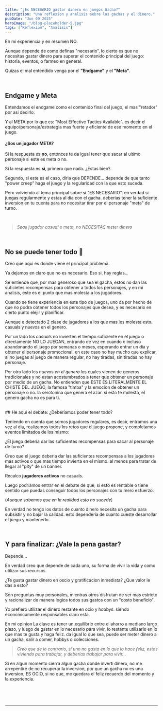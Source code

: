 ```yaml
---
title: "¿Es NECESARIO gastar dinero en juegos Gacha?"
description: "Una reflexion y analisis sobre los gachas y el dinero."
pubDate: "Jun 09 2025"
heroImage: "/blog-placeholder-5.jpg"
tags: ["Reflexion", "Analisis"]
---
```


En mi experiencia y en resumen NO.

Aunque depende de como definas "necesario", lo cierto es que no necesitas gastar dinero para superar el contenido principal del juego: historia, eventos, o farmeo en general.

Quizas el mal entendido venga por el **"Endgame"** y el **"Meta"**.

<br />

## Endgame y Meta

Entendamos el endgame como el contenido final del juego, el mas "retador" por asi decirlo.

Y al META por lo que es: "Most Effective Tactics Available". es decir el equipo/personaje/estrategia mas fuerte y eficiente de ese momento en el juego.

#### ¿Sos un jugador META?

Si la respuesta es **no**, entonces te da igual tener que sacar al ultimo personaje si este es meta o no.

Si la respuesta es **si**, primero que nada. ¿Estas bien?.

Segundo, si este es el caso, diria que DEPENDE... depende de que tanto "power creep" haga el juego y la regularidad con la que esto suceda.

Pero volviendo al tema principal sobre si "ES NECESARIO". en verdad si juegas regularmente y estas al dia con el gacha. deberias tener la suficiente inversion en tu cuenta para no necesitar tirar por el personaje "meta" de turno.

<br />

> _Seas jugador casual o meta, no NECESITAS meter dinero_

<br />

## No se puede tener todo 🥀

Creo que aqui es donde viene el principal problema.

Ya dejamos en claro que no es necesario. Eso si, hay reglas...

Se entiende que, por mas generoso que sea el gacha, estos no dan las suficietes recompensas para obtener a todos los personajes, y en mi analisis, este es el punto que mas molesta a los jugadores.

Cuando se tiene experiencia en este tipo de juegos, uno da por hecho de que no podra obtener todos los personajes que desea, y es necesario en cierto punto elejir y planificar.

Aunque e detectado 2 clase de jugadores a los que mas les molesta esto. casuals y nuevos en el genero.

Por un lado los _casuals_ no invierten el tiempo suficiente en el juego o directamente NO LO JUEGAN,
entrando de vez en cuando o incluso abandonando el juego por semanas o meses, esperando entrar un dia y obtener el personaje promocional. en este caso no hay mucho que explicar,
si no juegas al juego de manera regular, no hay tiradas, sin tiradas no hay personaje.

Por otro lado los _nuevos en el genero_ los cuales vienen de generos tradicionales y no estan acostumbrados a tener que obtener un personaje por medio de un gacha.
No entienden que ESTE ES LITERALMENTE EL CHISTE DEL JUEGO,
la famosa "timba" y la emocion de obtener un personaje o no. la serotonina que genera el azar. si esto te molesta, el genero gacha no es para ti.

<br />
## He aqui el debate: ¿Deberiamos poder tener todo?

Teniendo en cuenta que somos jugadores regulares, es decir, entramos una vez al dia, realizamos todos los retos que el juego propone,
y completamos eventos limitados de los mismo:

¿El juego deberia dar las suficientes recompensas para sacar al personaje de turno?

Creo que el juego deberia dar las suficientes recompensas a los jugadores mas activos o que mas tiempo invierta en el mismo. al menos para tratar de llegar al "pity" de un banner.

Recalco **jugadores activos** no casuals.

Luego podriamos entrar en el debate de que, si esto es rentable o tiene sentido que puedas conseguir todos los personajes con tu mero esfuerzo.

(_Aunque sabemos que en la realidad esto no sucede_)

En verdad no tengo los datos de cuanto dinero necesita un gacha para subsistir y no bajar la calidad. esto dependeria de cuanto cueste desarrollar el juego y mantenerlo.

<br />

## Y para finalizar: ¿Vale la pena gastar?

Depende...

En verdad creo que depende de cada uno, su forma de vivir la vida y como utilizar sus recursos.

¿Te gusta gastar dinero en oscio y gratificacion inmediata? ¿Que valor le das a esto?

Son preguntas muy personales, mientras otros disfrutan de ser mas estricto y racionalizar de manera logica todos sus gastos con un "costo beneficio".

Yo prefiero utilizar el dinero restante en ocio y hobbys. siendo economicamente responsables claro esta.

En mi opinion La clave es tener un equilibrio entre el ahorro a mediano largo plazo, y luego de gastar en lo necesario para vivir, lo restante utilizarlo en lo que mas te gusta y haga feliz.
da igual lo que sea, puede ser meter dinero a un gacha, salir a comer, hobbys o colecciones.

> _Creo que de lo contrario, si uno no gasta en lo que lo hace feliz, estas viviendo para trabajar, y deberias trabajar para vivir..._

Si en algun momento cierra algun gacha donde inverti dinero, no me arrepentire de no recuperar la inversion, por que un gacha no es una inversion, ES OCIO, si no que, me quedara el feliz recuerdo del momento y la experiencia.

<br />
<br />
<br />

---
